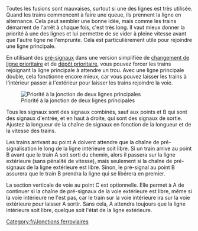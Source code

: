 
{{fr/Menu de Croisements}}
Toutes les fusions sont mauvaises, surtout si une des lignes est très utilisée. Quand les trains commencent à faire une queue, ils prennent la ligne en alternance. Cela peut sembler une bonne idée, mais comme les trains démarrent de l'arrêt à chaque fois, c'est très long. Il vaut mieux donner la priorité à une des lignes et lui permettre de se vider à pleine vitesse avant que l'autre ligne ne l'emprunte. Cela est particulièrement utile pour rejoindre une ligne principale.

En utilisant des [[fr/Manual/Signaux#Signaux dépendants|pré-signaux]] dans une version simplifiée de [[fr/Community/Junctionary/Changement de ligne prioritaire|changement de ligne prioritaire]] et de [[fr/Manual/Construction de dépôts#Configurations avancées de dépôt|dépôt prioritaire]], vous pouvez forcer les trains rejoignant la ligne principale à attendre un trou. Avec une ligne principale double, cela fonctionne encore mieux, car vous pouvez laisser les trains à l'intérieur passer à l'extérieur pour laisser les trains rejoindre la voie.

[[File:en/rightofwaymerge.png|none|frame|Priorité à la jonction de deux lignes principales]]

Tous les signaux sont des signaux combinés, sauf aux points  et B qui sont des signaux d'entrée, et en haut à droite, qui sont des signaux de sortie. Ajustez la longueur de la chaîne de signaux en fonction de la longueur et de la vitesse des trains.

Les trains arrivant au point A doivent attendre que la chaîne de pré-signalisation le long de la ligne intérieure soit libre. Si un train arrive au point B avant que le train A soit sorti du chemin, alors il passera sur la ligne extérieure (sans pénalité de vitesse), mais seulement si la chaîne de pré-signaux de la ligne extérieure est libre. Sinon, le pré-signal au point B assurera que le train B prendra la ligne qui se libérera en premier.

La section verticale de voie au point C est optionnelle. Elle permet à A de continuer si la chaîne de pré-signaux de la voie extérieure est libre, même si la voie intérieure ne l'est pas, car le train sur la voie intérieure ira sur la voie extérieure pour laisser A sortir. Sans cela, A attendra toujours que la ligne intérieure soit libre, quelque soit l'état de la ligne extérieure.

[[Category:fr/Jonctions ferroviaires]]